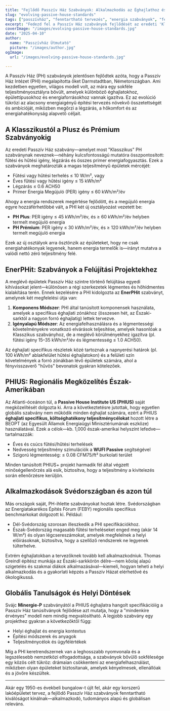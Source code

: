 ```yaml
---
title: "Fejlődő Passzív Ház Szabványok: Alkalmazkodás az Éghajlathoz és a Kontextushoz"
slug: "evolving-passive-house-standards"
tags: ["passzívház", "fenntartható tervezés", "energia szabványok", "felújítások"]
excerpt: "Fedezd fel a Passzív Ház szabványok fejlődését az eredeti 'Klasszikus' modelltől a klíma-specifikus tanúsítványokig, mint a PHIUS és az EnerPHit, tükrözve a rugalmasság és a globális alkalmazhatóság iránti növekvő igényt."
coverImage: "/images/evolving-passive-house-standards.jpg"
date: "2025-04-10"
author:
  name: "Passzívház Útmutató"
  picture: "/images/author.jpg"
ogImage:
  url: "/images/evolving-passive-house-standards.jpg"

---
```

A Passzív Ház (PH) szabványok jelentősen fejlődtek azóta, hogy a Passzív Ház Intézet (PHI) megalapította őket Darmstadtban, Németországban. Ami kezdetben egyetlen, világos modell volt, az mára egy sokféle teljesítményosztályra bővült, amelyek különböző éghajlatokhoz, épülettípusokhoz és energiaforrásokhoz vannak igazítva. Ez az evolúció tükrözi az alacsony energiaigényű építési tervezés növekvő összetettségét és ambícióját, miközben megőrzi a légzárás, a hőkomfort és az energiahatékonyság alapvető céljait.

## A Klasszikustól a Plusz és Prémium Szabványokig

Az eredeti Passzív Ház szabvány—amelyet most "Klasszikus" PH szabványnak neveznek—néhány kulcsfontosságú mutatóra összpontosított: fűtési és hűtési igény, légzárás és összes primer energiafogyasztás. Ezek a szabványok meghatározták a magas teljesítményű épületek mércéjét:

- Fűtési vagy hűtési terhelés ≤ 10 W/m², vagy
- Éves fűtési vagy hűtési igény ≤ 15 kWh/m²
- Légzárás ≤ 0.6 ACH50
- Primer Energia Megújuló (PER) igény ≤ 60 kWh/m²/év

Ahogy a energia rendszerek megértése fejlődött, és a megújuló energia egyre hozzáférhetőbbé vált, a PHI két új osztályozást vezetett be:

- **PH Plus**: PER igény ≤ 45 kWh/m²/év, és ≥ 60 kWh/m²/év helyben termelt megújuló energia
- **PH Prémium**: PER igény ≤ 30 kWh/m²/év, és ≥ 120 kWh/m²/év helyben termelt megújuló energia

Ezek az új osztályok arra ösztönzik az épületeket, hogy ne csak energiahatékonyak legyenek, hanem energia termelők is—irányt mutatva a valódi nettó zéró teljesítmény felé.
## EnerPHit: Szabványok a Felújítási Projektekhez

A meglévő épületek Passzív Ház szintre történő felújítása egyedi kihívásokat jelent—különösen a régi szerkezetek légmentes és hőhídmentes kialakítása terén. Ennek kezelésére a PHI kidolgozta az **EnerPHit** szabványt, amelynek két megfelelési útja van:

1. **Komponens Módszer**: PHI által tanúsított komponensek használata, amelyek a specifikus éghajlati zónákhoz (összesen hét, az Északi-sarktól a nagyon forró éghajlatig) lettek tervezve.
2. **Igényalapú Módszer**: Az energiafelhasználásra és a légmentességi követelményekre vonatkozó elvárások teljesítése, amelyek hasonlóak a Klasszikus szabványhoz, de a meglévő körülményekhez igazítva (pl. fűtési igény 15–35 kWh/m²/év és légmentesség ≤ 1.0 ACH50).

Az éghajlati specifikus részletek közé tartoznak a napnyerési határok (pl. 100 kWh/m² ablakfelület hűtési éghajlatokon) és a felületi szín követelmények a forró zónákban lévő épületek számára, ahol a fényvisszaverő "hűvös" bevonatok gyakran kötelezőek.

## PHIUS: Regionális Megközelítés Észak-Amerikában

Az Atlanti-óceánon túl, a **Passive House Institute US (PHIUS)** saját megközelítését dolgozta ki. Arra a következtetésre jutottak, hogy egyetlen globális szabvány nem működik minden éghajlat számára, ezért a PHIUS **éghajlati specifikus, költséghatékony teljesítménycélokat** hozott létre a BEOPT (az Egyesült Államok Energiaügyi Minisztériumának eszköze) használatával. Ezek a célok—kb. 1,000 észak-amerikai helyszínt lefedve—tartalmazzák:

- Éves és csúcs fűtési/hűtési terhelések
- Nedvesség teljesítmény szimulációk a **WUFI Passive** segítségével
- Szigorú légmentesség: ≤ 0.08 CFM75/ft² burkolati terület

Minden tanúsított PHIUS+ projekt harmadik fél által végzett minőségellenőrzés alá esik, biztosítva, hogy a teljesítmény a kivitelezés során ellenőrzésre kerüljön.
## Alkalmazkodások Svédországban és azon túl

Más országok saját, PH-ihlette szabványokat hoztak létre. Svédországban az Energiatakarékos Építés Fórum (FEBY) regionális specifikus benchmarkokat dolgozott ki. Például:

- Dél-Svédország szorosan illeszkedik a PHI specifikációkhoz.
- Észak-Svédország magasabb fűtési terheléseket enged meg (akár 14 W/m²) és olyan légcsereszámokat, amelyek megfelelnek a helyi előírásoknak, biztosítva, hogy a szellőző rendszerek ne legyenek túlterhelve.

Extrém éghajlatokban a tervezőknek tovább kell alkalmazkodniuk. Thomas Greindl építész munkája az Északi-sarkkörön délre—nem kőolaj alapú szigetelés és szakmai diákok alkalmazásával—kiemeli, hogyan teheti a helyi alkalmazkodás és a gyakorlati képzés a Passzív Házat elérhetővé és ökologikussá.

## Globális Tanulságok és Helyi Döntések

Svájc **Minergie-P** szabványától a PHIUS éghajlatra hangolt specifikációiig a Passzív Ház tanúsítványok fejlődése azt mutatja, hogy a "mindenkire érvényes" modell nem mindig megvalósítható. A legjobb szabvány egy projekthez gyakran a következőktől függ:

- Helyi éghajlat és energia kontextus
- Építési módszerek és anyagok
- Teljesítménycélok és ügyfélértékek

Míg a PHI keretrendszernek van a leghosszabb nyomvonala és a legszélesebb nemzetközi elfogadottsága, a szabványok bővülő sokfélesége egy közös célt tükröz: drámaian csökkenteni az energiafelhasználást, miközben olyan épületeket biztosítanak, amelyek kényelmesek, ellenállóak és a jövőre készültek.

---

Akár egy 1950-es évekbeli bungalow-t újít fel, akár egy korszerű lakóépületet tervez, a fejlődő Passzív Ház szabványok fenntartható kiválóságot kínálnak—alkalmazkodó, tudományos alapú és globálisan releváns.
